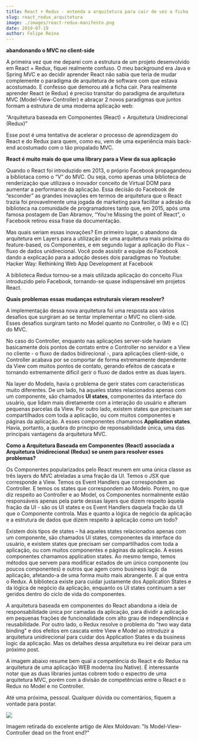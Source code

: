 ```yaml
---
title: React + Redux - entenda a arquitetura para cair de vez a ficha
slug: react_redux_arquitetura
image: ./images/react-redux-manifesto.png
date: 2019-07-19
author: Felipe Reina
---
```


**abandonando o MVC no client-side**

A primeira vez que me deparei com a estrutura de um projeto desenvolvido em React + Redux, fiquei realmente confuso.
O meu background era Java e Spring MVC e ao decidir aprender React não sabia que teria de mudar complemente o paradigma de arquitetura de software com que estava acostumado.
E confesso que demorou até a ficha cair.
Para realmente aprender React (e Redux) é preciso transitar do paradigma de arquitetura MVC (Model-View-Controller) e abraçar 2 novos paradigmas que juntos formam a estrutura de uma moderna aplicação web:

“Arquitetura baseada em Componentes (React) + Arquitetura Unidirecional (Redux)”

Esse post é uma tentativa de acelerar o processo de aprendizagem do React e do Redux para quem, como eu, vem de uma experiência mais back-end acostumado com o tão propalado MVC.

**React é muito mais do que uma library para a View da sua aplicação**

Quando o React foi introduzido em 2013, o próprio Facebook propagandeou a bibliotaca como o “V” do MVC.
Ou seja, como apenas uma biblioteca de renderização que utilizava o inovador conceito de Virtual DOM para aumentar a performance da aplicação.
Essa decisão do Facebook de “esconder” as grandes inovações em termos de arquitetura que o React trazia foi provavelmente uma jogada de marketing para facilitar a adesão da biblioteca na comunidade de programadores tanto que, em 2015,
após uma famosa postagem de Dan Abramov, “You’re Missing the point of React”, o Facebook retirou essa frase da documentação.

Mas quais seriam essas inovações?
Em primeiro lugar, o abandono da arquitetura em Layers para a utilização de uma arquitetura mais próxima do feature-based, os Componentes,
e em segundo lugar a aplicação do Flux – fluxo de dados unidirecional.
Você pode assistir a equipe do Facebook dando a explicação para a adoção desses dois paradigmas no Youtube: Hacker Way: Rethinking Web App Development at Facebook

A biblioteca Redux tornou-se a mais utilizada aplicação do conceito Flux introduzido pelo Facebook, tornando-se quase indispensável em projetos React.

**Quais problemas essas mudanças estruturais vieram resolver?**

A implementação dessa nova arquitetura foi uma resposta aos vários desafios que surgiram ao se tentar implementar o MVC no client-side.
Esses desafios surgiram tanto no Model quanto no Controller, o (M) e o (C) do MVC.

No caso do Controller, enquanto nas aplicações server-side haviam basicamente dois pontos de contato entre o Controller no servidor e a View no cliente - o fluxo de dados bidirecional -, para aplicações client-side,
o Controller acabava por se comportar de forma extremamente dependente da View com muitos pontos de contato, gerando efeitos de cascata e tornando extremamente dificil gerir o fluxo de dados entre as duas layers.

Na layer do Modelo, havia o problema de gerir states com caracteristicas muito diferentes. De um lado, há aqueles states relacionados apenas com um componente, são chamados **UI states**,
componentes da interface do usuário, que lidam mais diretamente com a interação do usuário e alteram pequenas parcelas da View.
Por outro lado, existem states que precisam ser compartilhados com toda a aplicação, ou com muitos componentes e páginas da aplicação.
A esses componentes chamamos **Application states**. Havia, portanto, a quebra do princípio de reponsabilidade única, uma das principais vantagens da arquitetura MVC.

**Como a Arquitetura Baseada em Componentes (React) associada a Arquitetura Unidirecional (Redux) se unem para resolver esses problemas?**

Os Componentes popularizados pelo React reunem em uma única classe as três layers do MVC atreladas a uma fração da UI.
Temos o JSX que corresponde a View. Temos os Event Handlers que correspondem ao Controller. E temos os states que correspondem ao Modelo. Porém, no que diz respeito ao Controller e ao Model,
os Componentes normalmente estão responsáveis apenas pela parte dessas layers que dizem respeito àquela fração da UI - são os UI states e os Event Handlers daquela fração da UI que o Componente controla.
Mas e quanto a lógica de negócio da aplicação e a estrutura de dados que dizem respeito à aplicação como um todo?

Existem dois tipos de states – há aqueles states relacionados apenas com um componente, são chamados UI states, componentes da interface do usuário,
e existem states que precisam ser compartilhados com toda a aplicação, ou com muitos componentes e páginas da aplicação.
A esses componentes chamamos application states.
Ao mesmo tempo, temos métodos que servem para modificar estados de um único componente (ou poucos componentes) e outros que agem como business logic da aplicação, afetando-a de uma forma muito mais abrangente.
É aí que entra o Redux. A biblioteca existe para cuidar justamente dos Application States e da lógica de negócio da aplicação, enquanto os UI states continuam a ser geridos dentro do ciclo de vida do componentes.

A arquitetura baseada em componentes do React abandona a ideia de responsabilidade única por camadas da aplicação,
para dividir a aplicação em pequenas frações de funcionalidade com alto grau de independência e reusabilidade.
Por outro lado, o Redux resolve o problema do "two way data binding" e dos efeitos em cascata entre View e Model ao introduzir a arquitetura unidirecional
para cuidar dos Application States e da business logic da aplicação. Mas os detalhes dessa arquitetura eu irei deixar para um próximo post.

A imagem abaixo resume bem qual a competência do React e do Redux na arquitetura de uma aplicação WEB moderna (ou Native). É interessante notar que as duas libraries juntas cobrem todo o espectro
de uma arquitetura MVC, porém com a divisão de competências entre o React e o Redux no Model e no Controller.

Até uma próxima, pessoal. Qualquer dúvida ou comentários, fiquem a vontade para postar.

<div className="post-image">

![](./images/arquitetura_react.png)

</div>
Imagem retirada do excelente artigo de Alex Moldovan: "Is Model-View-Controller dead on the front end?"
